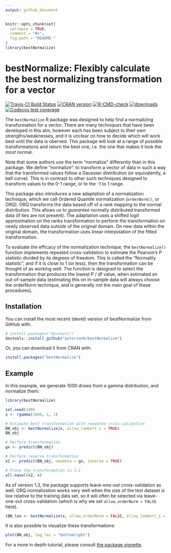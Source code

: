```yaml
---
output: github_document
---
```


<!-- README.md is generated from README.Rmd. Please edit that file -->

```r
knitr::opts_chunk$set(
  collapse = TRUE,
  comment = "#>",
  fig.path = "README-"
)
library(bestNormalize)
```


# bestNormalize: Flexibly calculate the best normalizing transformation for a vector

[![Travis-CI Build Status](https://travis-ci.org/petersonR/bestNormalize.svg?branch=master)](https://travis-ci.org/petersonR/bestNormalize)
[![CRAN version](https://www.r-pkg.org/badges/version/bestNormalize)](https://cran.r-project.org/package=bestNormalize)
[![R-CMD-check](https://github.com/petersonR/bestNormalize/workflows/R-CMD-check/badge.svg)](https://github.com/petersonR/bestNormalize/actions)
[![downloads](https://cranlogs.r-pkg.org/badges/bestNormalize)](https://cran.r-project.org/package=bestNormalize)
[![Codecov test coverage](https://codecov.io/gh/petersonR/bestNormalize/branch/master/graph/badge.svg)](https://codecov.io/gh/petersonR/bestNormalize?branch=master)


The `bestNormalize` R package was designed to help find a normalizing transformation for a vector. There are many techniques that have been developed in this aim, however each has been subject to their own strengths/weaknesses, and it is unclear on how to decide which will work best until the data is oberved. This package will look at a range of possible transformations and return the best one, i.e. the one that makes it look the *most* normal. 

Note that some authors use the term "normalize" differently than in this package. We define "normalize": to transform a vector of data in such a way that the transformed values follow a Gaussian distribution (or equivalently, a bell curve). This is in contrast to other such techniques designed to transform values to the 0-1 range, or to the -1 to 1 range. 

This package also introduces a new adaptation of a normalization technique, which we call Ordered Quantile normalization (`orderNorm()`, or ORQ). ORQ transforms the data based off of a rank mapping to the normal distribution.  This allows us to *guarantee* normally distributed transformed data (if ties are not present). The adaptation uses a shifted logit approximation on the ranks transformation to perform the transformation on newly observed data outside of the original domain. On new data within the original domain, the transformation uses linear interpolation of the fitted transformation.

To evaluate the efficacy of the normalization technique, the `bestNormalize()` function implements repeated cross-validation to estimate the Pearson's P statistic divided by its degrees of freedom. This is called the "Normality statistic", and if it is close to 1 (or less), then the transformation can be thought of as working well. The function is designed to select the transformation that produces the lowest P / df value, when estimated on out-of-sample data (estimating this on in-sample data will always choose the orderNorm technique, and is generally not the main goal of these procedures). 

## Installation

You can install the most recent (devel) version of bestNormalize from GitHub with:

```r
# install.packages("devtools")
devtools::install_github("petersonR/bestNormalize")
```

Or, you can download it from CRAN with:

```r
install.packages("bestNormalize")
```

## Example

In this example, we generate 1000 draws from a gamma distribution, and normalize them:

```r
library(bestNormalize)
```

```r
set.seed(100)
x <- rgamma(1000, 1, 1)

# Estimate best transformation with repeated cross-validation
BN_obj <- bestNormalize(x, allow_lambert_s = TRUE)
BN_obj

# Perform transformation
gx <- predict(BN_obj)

# Perform reverse transformation
x2 <- predict(BN_obj, newdata = gx, inverse = TRUE)

# Prove the transformation is 1:1
all.equal(x2, x)

```

As of version 1.3, the package supports leave-one-out cross-validation as well. ORQ normalization works very well when the size of the test dataset is low relative to the training data set, so it will often be selected via leave-one-out cross-validation (which is why we set `allow_orderNorm = FALSE` here).

```r
(BN_loo <- bestNormalize(x, allow_orderNorm = FALSE, allow_lambert_s = TRUE, loo = TRUE))
```

It is also possible to visualize these transformations: 

```r
plot(BN_obj, leg_loc = "bottomright")
```


For a more in depth tutorial, please consult [the package vignette](https://CRAN.R-project.org/package=bestNormalize/vignettes/bestNormalize.html).
